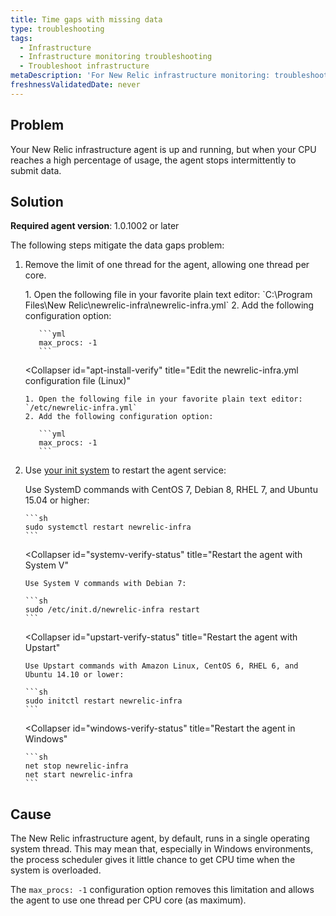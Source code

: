```yaml
---
title: Time gaps with missing data
type: troubleshooting
tags:
  - Infrastructure
  - Infrastructure monitoring troubleshooting
  - Troubleshoot infrastructure
metaDescription: 'For New Relic infrastructure monitoring: troubleshooting suggestions if you see missing data when CPU usage gets high.'
freshnessValidatedDate: never
---
```


## Problem

Your New Relic infrastructure agent is up and running, but when your CPU reaches a high percentage of usage, the agent stops intermittently to submit data.

## Solution

<DNT>**Required agent version**</DNT>: 1.0.1002 or later

The following steps mitigate the data gaps problem:

1. Remove the limit of one thread for the agent, allowing one thread per core.

   <CollapserGroup>
     <Collapser
       id="apt-install-verify"
       title="Edit the newrelic-infra.yml configuration file (Windows)"
     >
       1. Open the following file in your favorite plain text editor: `C:\Program Files\New Relic\newrelic-infra\newrelic-infra.yml`
       2. Add the following configuration option:

          ```yml
          max_procs: -1
          ```
     </Collapser>

     <Collapser
       id="apt-install-verify"
       title="Edit the newrelic-infra.yml configuration file (Linux)"
     >
       1. Open the following file in your favorite plain text editor: `/etc/newrelic-infra.yml`
       2. Add the following configuration option:

          ```yml
          max_procs: -1
          ```
     </Collapser>
   </CollapserGroup>
2. Use [your init system](/docs/infrastructure/new-relic-infrastructure/configuration/start-stop-restart-check-infrastructure-agent-status#init-system) to restart the agent service:

   <CollapserGroup>
     <Collapser
       id="systemd-verify-status"
       title="Restart the agent with SystemD"
     >
       Use SystemD commands with CentOS 7, Debian 8, RHEL 7, and Ubuntu 15.04 or higher:

       ```sh
       sudo systemctl restart newrelic-infra
       ```
     </Collapser>

     <Collapser
       id="systemv-verify-status"
       title="Restart the agent with System V"
     >
       Use System V commands with Debian 7:

       ```sh
       sudo /etc/init.d/newrelic-infra restart
       ```
     </Collapser>

     <Collapser
       id="upstart-verify-status"
       title="Restart the agent with Upstart"
     >
       Use Upstart commands with Amazon Linux, CentOS 6, RHEL 6, and Ubuntu 14.10 or lower:

       ```sh
       sudo initctl restart newrelic-infra
       ```
     </Collapser>

     <Collapser
       id="windows-verify-status"
       title="Restart the agent in Windows"
     >
       ```sh
       net stop newrelic-infra
       net start newrelic-infra
       ```
     </Collapser>
   </CollapserGroup>

## Cause

The New Relic infrastructure agent, by default, runs in a single operating system thread. This may mean that, especially in Windows environments, the process scheduler gives it little chance to get CPU time when the system is overloaded.

The `max_procs: -1` configuration option removes this limitation and allows the agent to use one thread per CPU core (as maximum).

